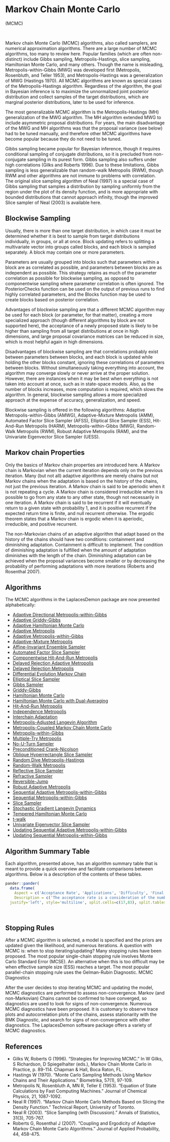 # <a name='mcmc'>Markov Chain Monte Carlo</a>

<a name='mcmc'>(MCMC)</a>

<br>


Markov chain Monte Carlo (MCMC) algorithms, also called samplers, are numerical approximation algorithms. There are a large number of MCMC algorithms, too many to review here. Popular families (which are often non-distinct) include Gibbs sampling, Metropolis-Hastings, slice sampling, Hamiltonian Monte Carlo, and many others. Though the name is misleading, Metropolis-within-Gibbs (MWG) was developed first (Metropolis, Rosenbluth, and Teller 1953), and Metropolis-Hastings was a generalization of MWG (Hastings 1970). All MCMC algorithms are known as special cases of the Metropolis-Hastings algorithm. Regardless of the algorithm, the goal in Bayesian inference is to maximize the unnormalized joint posterior distribution and collect samples of the target distributions, which are marginal posterior distributions, later to be used for inference.

The most generalizable MCMC algorithm is the Metropolis-Hastings (MH) generalization of the MWG algorithm. The MH algorithm extended MWG to include asymmetric proposal distributions. For years, the main disadvantage of the MWG and MH algorithms was that the proposal variance (see below) had to be tuned manually, and therefore other MCMC algorithms have become popular because they do not need to be tuned.

Gibbs sampling became popular for Bayesian inference, though it requires conditional sampling of conjugate distributions, so it is precluded from non-conjugate sampling in its purest form. Gibbs sampling also suffers under high correlations (Gilks and Roberts 1996). Due to these limitations, Gibbs sampling is less generalizable than random-walk Metropolis (RWM), though RWM and other algorithms are not immune to problems with correlation. The original slice sampling algorithm of Neal (1997) is a special case of Gibbs sampling that samples a distribution by sampling uniformly from the region under the plot of its density function, and is more appropriate with bounded distributions that cannot approach infinity, though the improved Slice sampler of Neal (2003) is available here.

## Blockwise Sampling

Usually, there is more than one target distribution, in which case it must be determined whether it is best to sample from target distributions individually, in groups, or all at once. Block updating refers to splitting a multivariate vector into groups called blocks, and each block is sampled separately. A block may contain one or more parameters.

Parameters are usually grouped into blocks such that parameters within a block are as correlated as possible, and parameters between blocks are as independent as possible. This strategy retains as much of the parameter correlation as possible for blockwise sampling, as opposed to componentwise sampling where parameter correlation is often ignored. The <span class="func">PosteriorChecks</span> function can be used on the output of previous runs to find highly correlated parameters, and the <span class="func">Blocks</span> function may be used to create blocks based on posterior correlation.

Advantages of blockwise sampling are that a different MCMC algorithm may be used for each block (or parameter, for that matter), creating a more specialized approach (though different algorithms by block are not supported here), the acceptance of a newly proposed state is likely to be higher than sampling from all target distributions at once in high dimensions, and large proposal covariance matrices can be reduced in size, which is most helpful again in high dimensions.

Disadvantages of blockwise sampling are that correlations probably exist between parameters between blocks, and each block is updated while holding the other blocks constant, ignoring these correlations of parameters between blocks. Without simultaneously taking everything into account, the algorithm may converge slowly or never arrive at the proper solution. However, there are instances when it may be best when everything is not taken into account at once, such as in state-space models. Also, as the number of blocks increases, more computation is required, which slows the algorithm. In general, blockwise sampling allows a more specialized approach at the expense of accuracy, generalization, and speed.

Blockwise sampling is offered in the following algorithms: Adaptive Metropolis-within-Gibbs (AMWG), Adaptive-Mixture Metropolis (AMM), Automated Factor Slice Sampler (AFSS), Elliptical Slice Sampler (ESS), Hit-And-Run Metropolis (HARM), Metropolis-within-Gibbs (MWG), Random-Walk Metropolis (RWM), Robust Adaptive Metropolis (RAM), and the Univariate Eigenvector Slice Sampler (UESS).


## Markov chain Properties

Only the basics of Markov chain properties are introduced here. A Markov chain is Markovian when the current iteration depends only on the previous iteration. Many (but not all) adaptive algorithms are merely chains but not Markov chains when the adaptation is based on the history of the chains, not just the previous iteration. A Markov chain is said to be aperiodic when it is not repeating a cycle. A Markov chain is considered irreducible when it is possible to go from any state to any other state, though not necessarily in one iteration. A Markov chain is said to be recurrent if it will eventually return to a given state with probability 1, and it is positive recurrent if the expected return time is finite, and null recurrent otherwise. The ergodic theorem states that a Markov chain is ergodic when it is aperiodic, irreducible, and positive recurrent.

The non-Markovian chains of an adaptive algorithm that adapt based on the history of the chains should have two conditions: containment and diminishing adaptation. Containment is difficult to implement. The condition of diminishing adaptation is fulfilled when the amount of adaptation diminishes with the length of the chain. Diminishing adaptation can be achieved when the proposal variances become smaller or by decreasing the probability of performing adaptations with more iterations (Roberts and Rosenthal 2007).


## Algorithms

The MCMC algorithms in the <span class="pack">LaplacesDemon</span> package are now presented alphabetically:

- [Adaptive Directional Metropolis-within-Gibbs](#admg)
- [Adaptive Griddy-Gibbs](#agg)
- [Adaptive Hamiltonian Monte Carlo](#ahmc)
- [Adaptive Metropolis](#am)
- [Adaptive Metropolis-within-Gibbs](#amwg)
- [Adaptive-Mixture Metropolis](#amm)
- [Affine-Invariant Ensemble Sampler](#aies)
- [Automated Factor Slice Sampler](#afss)
- [Componentwise Hit-And-Run Metropolis](#charm)
- [Delayed Rejection Adaptive Metropolis](#dram)
- [Delayed Rejection Metropolis](#drm)
- [Differential Evolution Markov Chain](#demc)
- [Elliptical Slice Sampler](#ess)
- [Gibbs Sampler](#gibbs)
- [Griddy-Gibbs](#gg)
- [Hamiltonian Monte Carlo](#hmc)
- [Hamiltonian Monte Carlo with Dual-Averaging](#hmcda)
- [Hit-And-Run Metropolis](#harm)
- [Independence Metropolis](#im)
- [Interchain Adaptation](#inca)
- [Metropolis-Adjusted Langevin Algorithm](#mala)
- [Metropolis-Coupled Markov Chain Monte Carlo](#mcmcmc)
- [Metropolis-within-Gibbs](#mwg)
- [Multiple-Try Metropolis](#mtm)
- [No-U-Turn Sampler](#nuts)
- [Preconditioned Crank-Nicolson](#pcn)
- [Oblique Hyperrectangle Slice Sampler](#ohss)
- [Random Dive Metropolis-Hastings](#rdmh)
- [Random-Walk Metropolis](#rwm)
- [Reflective Slice Sampler](#rss)
- [Refractive Sampler](#refractive)
- [Reversible-Jump](#rj)
- [Robust Adaptive Metropolis](#ram)
- [Sequential Adaptive Metropolis-within-Gibbs](#samwg)
- [Sequential Metropolis-within-Gibbs](#smwg)
- [Slice Sampler](#slice)
- [Stochastic Gradient Langevin Dynamics](#sgld)
- [Tempered Hamiltonian Monte Carlo](#thmc)
- [t-walk](#twalk)
- [Univariate Eigenvector Slice Sampler](#uess)
- [Updating Sequential Adaptive Metropolis-within-Gibbs](#usamwg)
- [Updating Sequential Metropolis-within-Gibbs](#usmwg)

## Algorithm Summary Table

Each algorithm, presented above, has an algorithm summary table that is meant to provide a quick overview and facilitate comparisons between algorithms. Below is a description of the contents of these tables.

```r
pander::pander(
  data.frame(
    Aspect = c('Acceptance Rate', 'Applications', 'Difficulty', 'Final Algorithm?', 'Proposal'),
    Description = c('The acceptance rate is a consideration of the number of accepted proposals and the number of rejected proposals. It is usually a ratio of the number of proposals to the number of iterations. When known, the optimal acceptance rate and recommended interval is reported.', 'Since no algorithm is suitable to every problem, this is meant to provide guidance to the applicability of the algorithm.',"The difficulty of using the algorithm is considered for a beginner. Considerations include the number of algorithm specifications, tuning the algorithm, whether or not it may be used as a final algorithm, and general experiences with use.","This description is usually 'Yes', 'No', or 'User Discretion', followed by an explanation. When a 'final algorithm' seems to have converged, the samples may be used for inference. When it is not a final algorithm, then one is suggested.", "This describes how the proposal is generated, and is usually 'Multivariate' or 'Componentwise', though other descriptions exist as well. In general, a multivariate proposal means that each iteration, a proposal is generated for all parameters that takes correlation into account, usually from a multivariate normal distribution and a proposal covariance matrix. Componentwise proposals usually indicate that a proposal is made for each parameter, without considering correlation. A componentwise algorithm must evaluate the model a number of times equal to the number of parameters, per iteration. Componentwise algorithms are consierably slower per iteration, and speed per iteration decreases as the number of parameters increases.")),
  justify='left', style='multiline', split.cells=c(17,83), split.tables=Inf)
```

<br>

## Stopping Rules

After a MCMC algorithm is selected, a model is specified and the priors are updated given the likelihood, and numerous iterations. A question with MCMC is: when to stop iterating/updating? Many stopping rules have been proposed. The most popular single-chain stopping rule involves Monte Carlo Standard Error (MCSE). An alternative when this is too difficult may be when effective sample size (ESS) reaches a target. The most popular parallel-chain stopping rule uses the Gelman-Rubin Diagnostic.
MCMC Diagnostics

After the user decides to stop iterating MCMC and updating the model, MCMC diagnostics are performed to assess non-convergence. Markov (and non-Markovian) Chains cannot be confirmed to have converged, so diagnostics are used to look for signs of non-convergence. Numerous MCMC diagnostics have been proposed. It is customary to observe trace plots and autocorrelation plots of the chains, assess stationarity with the BMK Diagnostic, and search for signs of non-convergence with other diagnostics. The <span class="pack">LaplacesDemon</span> software package offers a variety of MCMC diagnostics.

## References

- Gilks W, Roberts G (1996). "Strategies for Improving MCMC." In W Gilks, S Richardson, D Spiegelhalter (eds.), Markov Chain Monte Carlo in Practice, p. 89-114. Chapman & Hall, Boca Raton, FL.
- Hastings W (1970). "Monte Carlo Sampling Methods Using Markov Chains and Their Applications." Biometrika, 57(1), 97-109.
- Metropolis N, Rosenbluth A, MN R, Teller E (1953). "Equation of State Calculations by Fast Computing Machines." Journal of Chemical Physics, 21, 1087-1092.
- Neal R (1997). "Markov Chain Monte Carlo Methods Based on Slicing the Density Function." Technical Report, University of Toronto.
- Neal R (2003). "Slice Sampling (with Discussion)." Annals of Statistics, 31(3), 705-767.
- Roberts G, Rosenthal J (2007). "Coupling and Ergodicity of Adaptive Markov Chain Monte Carlo Algorithms." Journal of Applied Probability, 44, 458-475.


